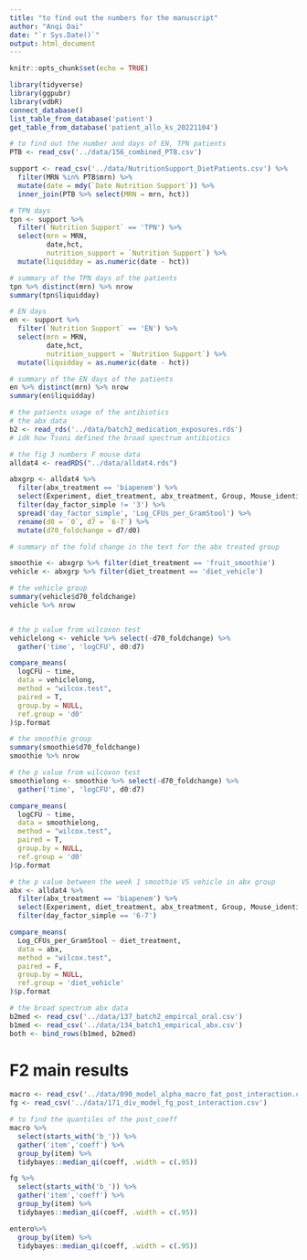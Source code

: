 ```yaml
---
title: "to find out the numbers for the manuscript"
author: "Anqi Dai"
date: "`r Sys.Date()`"
output: html_document
---
```


```r
knitr::opts_chunk$set(echo = TRUE)
```

```r
library(tidyverse)
library(ggpubr)
library(vdbR)
connect_database()
list_table_from_database('patient')
get_table_from_database('patient_allo_ks_20221104')
```

```r
# to find out the number and days of EN, TPN patients
PTB <- read_csv('../data/156_combined_PTB.csv')

support <- read_csv('../data/NutritionSupport_DietPatients.csv') %>% 
  filter(MRN %in% PTB$mrn) %>% 
  mutate(date = mdy(`Date Nutrition Support`)) %>% 
  inner_join(PTB %>% select(MRN = mrn, hct))

# TPN days  
tpn <- support %>% 
  filter(`Nutrition Support` == 'TPN') %>% 
  select(mrn = MRN,
         date,hct,
         nutrition_support = `Nutrition Support`) %>% 
  mutate(liquidday = as.numeric(date - hct))

# summary of the TPN days of the patients
tpn %>% distinct(mrn) %>% nrow
summary(tpn$liquidday)
```
```r
# EN days
en <- support %>% 
  filter(`Nutrition Support` == 'EN') %>% 
  select(mrn = MRN,
         date,hct,
         nutrition_support = `Nutrition Support`) %>% 
  mutate(liquidday = as.numeric(date - hct))

# summary of the EN days of the patients
en %>% distinct(mrn) %>% nrow
summary(en$liquidday)
```

```r
# the patients usage of the antibiotics
# the abx data
b2 <- read_rds('../data/batch2_medication_exposures.rds')
# idk how Tsoni defined the broad spectrum antibiotics
```


```r
# the fig 3 numbers F mouse data 
alldat4 <- readRDS("../data/alldat4.rds")

abxgrp <- alldat4 %>%
  filter(abx_treatment == 'biapenem') %>%
  select(Experiment, diet_treatment, abx_treatment, Group, Mouse_identifier,Log_CFUs_per_GramStool,day_factor_simple )%>%
  filter(day_factor_simple != '3') %>%
  spread('day_factor_simple', 'Log_CFUs_per_GramStool') %>%
  rename(d0 = `0`, d7 = `6-7`) %>%
  mutate(d70_foldchange = d7/d0)

# summary of the fold change in the text for the abx treated group

smoothie <- abxgrp %>% filter(diet_treatment == 'fruit_smoothie')
vehicle <- abxgrp %>% filter(diet_treatment == 'diet_vehicle')
```


```r
# the vehicle group
summary(vehicle$d70_foldchange) 
vehicle %>% nrow


# the p value from wilcoxon test
vehiclelong <- vehicle %>% select(-d70_foldchange) %>% 
  gather('time', 'logCFU', d0:d7)

compare_means(
  logCFU ~ time,
  data = vehiclelong,
  method = "wilcox.test",
  paired = T,
  group.by = NULL,
  ref.group = 'd0'
)$p.format
```

```r
# the smoothie group
summary(smoothie$d70_foldchange) 
smoothie %>% nrow

# the p value from wilcoxon test
smoothielong <- smoothie %>% select(-d70_foldchange) %>% 
  gather('time', 'logCFU', d0:d7)

compare_means(
  logCFU ~ time,
  data = smoothielong,
  method = "wilcox.test",
  paired = T,
  group.by = NULL,
  ref.group = 'd0'
)$p.format
```

```r
# the p value between the week 1 smoothie VS vehicle in abx group
abx <- alldat4 %>%
  filter(abx_treatment == 'biapenem') %>%
  select(Experiment, diet_treatment, abx_treatment, Group, Mouse_identifier,Log_CFUs_per_GramStool,day_factor_simple )%>%
  filter(day_factor_simple == '6-7')

compare_means(
  Log_CFUs_per_GramStool ~ diet_treatment,
  data = abx,
  method = "wilcox.test",
  paired = F,
  group.by = NULL,
  ref.group = 'diet_vehicle'
)$p.format
```

```r
# the broad spectrum abx data
b2med <- read_csv('../data/137_batch2_empircal_oral.csv')
b1med <- read_csv('../data/134_batch1_empirical_abx.csv')
both <- bind_rows(b1med, b2med)
```

# F2  main results

```r
macro <- read_csv('../data/090_model_alpha_macro_fat_post_interaction.csv')
fg <- read_csv('../data/171_div_model_fg_post_interaction.csv')

# to find the quantiles of the post_coeff
macro %>% 
  select(starts_with('b_')) %>% 
  gather('item','coeff') %>% 
  group_by(item) %>% 
  tidybayes::median_qi(coeff, .width = c(.95))

fg %>% 
  select(starts_with('b_')) %>% 
  gather('item','coeff') %>% 
  group_by(item) %>% 
  tidybayes::median_qi(coeff, .width = c(.95))

entero%>% 
  group_by(item) %>% 
  tidybayes::median_qi(coeff, .width = c(.95))


```

